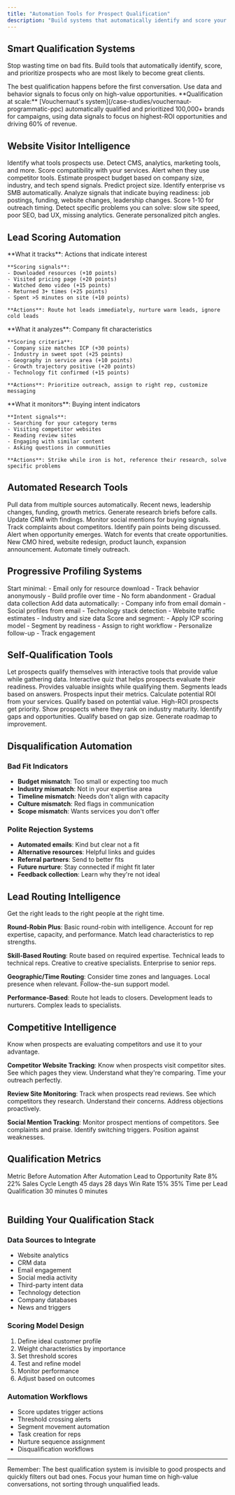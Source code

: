 ```yaml
---
title: "Automation Tools for Prospect Qualification"
description: "Build systems that automatically identify and score your best prospects"
---
```


## Smart Qualification Systems

Stop wasting time on bad fits. Build tools that automatically identify, score, and prioritize prospects who are most likely to become great clients.

<Note>
The best qualification happens before the first conversation. Use data and behavior signals to focus only on high-value opportunities.
</Note>

<Note>
**Qualification at scale:** [Vouchernaut's system](/case-studies/vouchernaut-programmatic-ppc) automatically qualified and prioritized 100,000+ brands for campaigns, using data signals to focus on highest-ROI opportunities and driving 60% of revenue.
</Note>

## Website Visitor Intelligence

<CardGroup cols={2}>
  <Card title="Tech Stack Detector" icon="microchip">
    Identify what tools prospects use. Detect CMS, analytics, marketing tools, and more. Score compatibility with your services. Alert when they use competitor tools.
  </Card>

  <Card title="Budget Estimator" icon="dollar-sign">
    Estimate prospect budget based on company size, industry, and tech spend signals. Predict project size. Identify enterprise vs SMB automatically.
  </Card>

  <Card title="Readiness Scorer" icon="gauge-high">
    Analyze signals that indicate buying readiness: job postings, funding, website changes, leadership changes. Score 1-10 for outreach timing.
  </Card>

  <Card title="Problem Identifier" icon="magnifying-glass">
    Detect specific problems you can solve: slow site speed, poor SEO, bad UX, missing analytics. Generate personalized pitch angles.
  </Card>
</CardGroup>

## Lead Scoring Automation

<AccordionGroup>
  <Accordion title="Behavioral Scoring">
    **What it tracks**: Actions that indicate interest

    **Scoring signals**:
    - Downloaded resources (+10 points)
    - Visited pricing page (+20 points)
    - Watched demo video (+15 points)
    - Returned 3+ times (+25 points)
    - Spent >5 minutes on site (+10 points)

    **Actions**: Route hot leads immediately, nurture warm leads, ignore cold leads
  </Accordion>

  <Accordion title="Firmographic Scoring">
    **What it analyzes**: Company fit characteristics

    **Scoring criteria**:
    - Company size matches ICP (+30 points)
    - Industry in sweet spot (+25 points)
    - Geography in service area (+10 points)
    - Growth trajectory positive (+20 points)
    - Technology fit confirmed (+15 points)

    **Actions**: Prioritize outreach, assign to right rep, customize messaging
  </Accordion>

  <Accordion title="Intent Signal Tracking">
    **What it monitors**: Buying intent indicators

    **Intent signals**:
    - Searching for your category terms
    - Visiting competitor websites
    - Reading review sites
    - Engaging with similar content
    - Asking questions in communities

    **Actions**: Strike while iron is hot, reference their research, solve specific problems
  </Accordion>
</AccordionGroup>

## Automated Research Tools

<Tabs>
  <Tab title="Company Intel Gatherer">
    Pull data from multiple sources automatically. Recent news, leadership changes, funding, growth metrics. Generate research briefs before calls. Update CRM with findings.
  </Tab>

  <Tab title="Social Listening Qualifier">
    Monitor social mentions for buying signals. Track complaints about competitors. Identify pain points being discussed. Alert when opportunity emerges.
  </Tab>

  <Tab title="Trigger Event Monitor">
    Watch for events that create opportunities. New CMO hired, website redesign, product launch, expansion announcement. Automate timely outreach.
  </Tab>
</Tabs>

## Progressive Profiling Systems

<Steps>
  <Step title="Initial Capture">
    Start minimal:
    - Email only for resource download
    - Track behavior anonymously
    - Build profile over time
    - No form abandonment
    - Gradual data collection
  </Step>

  <Step title="Enrichment">
    Add data automatically:
    - Company info from email domain
    - Social profiles from email
    - Technology stack detection
    - Website traffic estimates
    - Industry and size data
  </Step>

  <Step title="Qualification">
    Score and segment:
    - Apply ICP scoring model
    - Segment by readiness
    - Assign to right workflow
    - Personalize follow-up
    - Track engagement
  </Step>
</Steps>

## Self-Qualification Tools

<Info>
Let prospects qualify themselves with interactive tools that provide value while gathering data.
</Info>

<Card title="Readiness Assessment">
  Interactive quiz that helps prospects evaluate their readiness. Provides valuable insights while qualifying them. Segments leads based on answers.
</Card>

<Card title="ROI Calculator">
  Prospects input their metrics. Calculate potential ROI from your services. Qualify based on potential value. High-ROI prospects get priority.
</Card>

<Card title="Maturity Model">
  Show prospects where they rank on industry maturity. Identify gaps and opportunities. Qualify based on gap size. Generate roadmap to improvement.
</Card>

## Disqualification Automation

### Bad Fit Indicators
- **Budget mismatch**: Too small or expecting too much
- **Industry mismatch**: Not in your expertise area
- **Timeline mismatch**: Needs don't align with capacity
- **Culture mismatch**: Red flags in communication
- **Scope mismatch**: Wants services you don't offer

### Polite Rejection Systems
- **Automated emails**: Kind but clear not a fit
- **Alternative resources**: Helpful links and guides
- **Referral partners**: Send to better fits
- **Future nurture**: Stay connected if might fit later
- **Feedback collection**: Learn why they're not ideal

## Lead Routing Intelligence

<Tip>
Get the right leads to the right people at the right time.
</Tip>

**Round-Robin Plus**: Basic round-robin with intelligence. Account for rep expertise, capacity, and performance. Match lead characteristics to rep strengths.

**Skill-Based Routing**: Route based on required expertise. Technical leads to technical reps. Creative to creative specialists. Enterprise to senior reps.

**Geographic/Time Routing**: Consider time zones and languages. Local presence when relevant. Follow-the-sun support model.

**Performance-Based**: Route hot leads to closers. Development leads to nurturers. Complex leads to specialists.

## Competitive Intelligence

<Note>
Know when prospects are evaluating competitors and use it to your advantage.
</Note>

**Competitor Website Tracking**: Know when prospects visit competitor sites. See which pages they view. Understand what they're comparing. Time your outreach perfectly.

**Review Site Monitoring**: Track when prospects read reviews. See which competitors they research. Understand their concerns. Address objections proactively.

**Social Mention Tracking**: Monitor prospect mentions of competitors. See complaints and praise. Identify switching triggers. Position against weaknesses.

## Qualification Metrics

<Table>
  <TableHeader>
    <TableRow>
      <TableCell>Metric</TableCell>
      <TableCell>Before Automation</TableCell>
      <TableCell>After Automation</TableCell>
    </TableRow>
  </TableHeader>
  <TableBody>
    <TableRow>
      <TableCell>Lead to Opportunity Rate</TableCell>
      <TableCell>8%</TableCell>
      <TableCell>22%</TableCell>
    </TableRow>
    <TableRow>
      <TableCell>Sales Cycle Length</TableCell>
      <TableCell>45 days</TableCell>
      <TableCell>28 days</TableCell>
    </TableRow>
    <TableRow>
      <TableCell>Win Rate</TableCell>
      <TableCell>15%</TableCell>
      <TableCell>35%</TableCell>
    </TableRow>
    <TableRow>
      <TableCell>Time per Lead Qualification</TableCell>
      <TableCell>30 minutes</TableCell>
      <TableCell>0 minutes</TableCell>
    </TableRow>
  </TableBody>
</Table>

## Building Your Qualification Stack

### Data Sources to Integrate
- Website analytics
- CRM data
- Email engagement
- Social media activity
- Third-party intent data
- Technology detection
- Company databases
- News and triggers

### Scoring Model Design
1. Define ideal customer profile
2. Weight characteristics by importance
3. Set threshold scores
4. Test and refine model
5. Monitor performance
6. Adjust based on outcomes

### Automation Workflows
- Score updates trigger actions
- Threshold crossing alerts
- Segment movement automation
- Task creation for reps
- Nurture sequence assignment
- Disqualification workflows

---

Remember: The best qualification system is invisible to good prospects and quickly filters out bad ones. Focus your human time on high-value conversations, not sorting through unqualified leads.